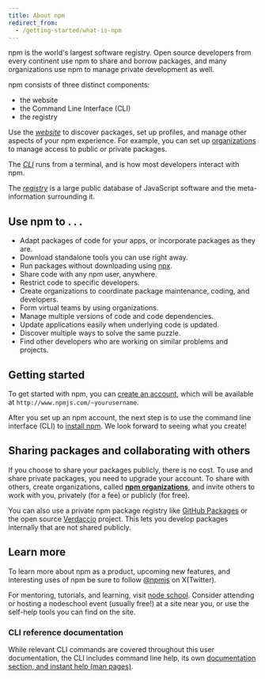 ```yaml
---
title: About npm
redirect_from:
  - /getting-started/what-is-npm
---
```


npm is the world's largest software registry. Open source developers from every continent use npm to share and borrow packages, and many organizations use npm to manage private development as well.

npm consists of three distinct components:

- the website
- the Command Line Interface (CLI)
- the registry

Use the [_website_](https://npmjs.com) to discover packages, set up profiles, and manage other aspects of your npm experience. For example, you can set up [organizations](https://www.npmjs.com/features) to manage access to public or private packages.

The [_CLI_](https://docs.npmjs.com/cli/npm) runs from a terminal, and is how most developers interact with npm.

The [_registry_](https://docs.npmjs.com/misc/registry) is a large public database of JavaScript software and the meta-information surrounding it.

## Use npm to . . .

- Adapt packages of code for your apps, or incorporate packages as they are.
- Download standalone tools you can use right away.
- Run packages without downloading using [npx](https://docs.npmjs.com/cli/commands/npx).
- Share code with any npm user, anywhere.
- Restrict code to specific developers.
- Create organizations to coordinate package maintenance, coding, and developers.
- Form virtual teams by using organizations.
- Manage multiple versions of code and code dependencies.
- Update applications easily when underlying code is updated.
- Discover multiple ways to solve the same puzzle.
- Find other developers who are working on similar problems and projects.

## Getting started

To get started with npm, you can [create an account](https://www.npmjs.com/signup), which will be available at `http://www.npmjs.com/~yourusername`.

After you set up an npm account, the next step is to use the command line interface (CLI) to [install npm][install-npm]. We look forward to seeing what you create!

## Sharing packages and collaborating with others

If you choose to share your packages publicly, there is no cost. To use and share private packages, you need to upgrade your account. To share with others, create organizations, called **[npm organizations][orgs-docs]**, and invite others to work with you, privately (for a fee) or publicly (for free).

You can also use a private npm package registry like [GitHub Packages](https://github.com/features/packages) or the open source [Verdaccio](https://verdaccio.org) project. This lets you develop packages internally that are not shared publicly.

## Learn more

To learn more about npm as a product, upcoming new features, and interesting uses of npm be sure to follow [@npmjs](https://x.com/npmjs) on X(Twitter).

For mentoring, tutorials, and learning, visit [node school](https://nodeschool.io). Consider attending or hosting a nodeschool event (usually free!) at a site near you, or use the self-help tools you can find on the site.

### CLI reference documentation

While relevant CLI commands are covered throughout this user documentation, the CLI includes command line help, its own [documentation section, and instant help (man pages)][cli-docs].

[orgs-docs]: /organizations
[install-npm]: /downloading-and-installing-node-js-and-npm
[cli-docs]: /cli-documentation
